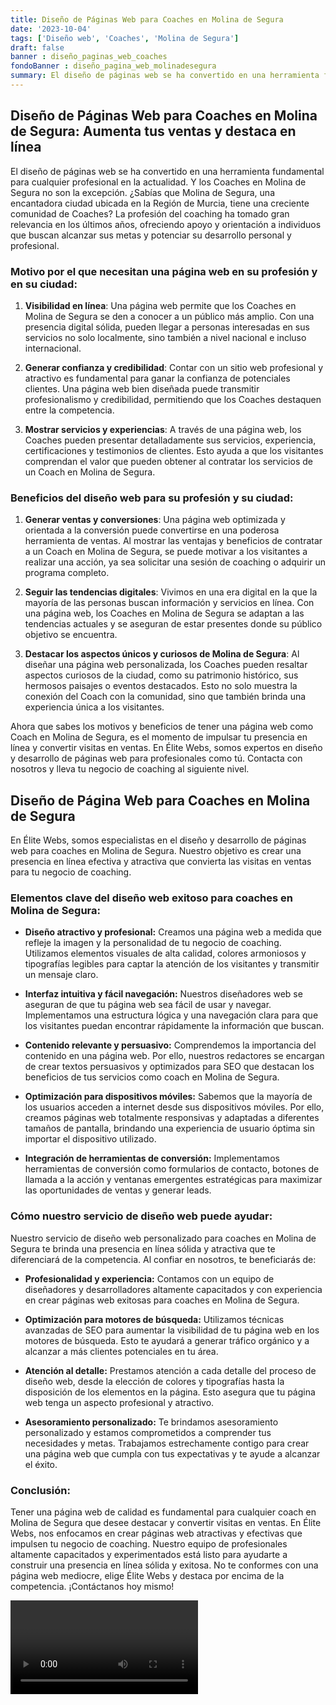 ```yaml
---
title: Diseño de Páginas Web para Coaches en Molina de Segura
date: '2023-10-04'
tags: ['Diseño web', 'Coaches', 'Molina de Segura']
draft: false
banner : diseño_paginas_web_coaches
fondoBanner : diseño_pagina_web_molinadesegura
summary: El diseño de páginas web se ha convertido en una herramienta fundamental para cualquier profesional en la actualidad. Y los Coaches en Molina de Segura no son la excepción. ¿Sabías que Molina de Segura, una encantadora ciudad ubicada en la Región de Murcia, tiene una creciente comunidad de Coaches? La profesión del coaching ha tomado gran relevancia en los últimos años, ofreciendo apoyo y orientación a individuos que buscan alcanzar sus metas y potenciar su desarrollo personal y profesional.
---
```


## Diseño de Páginas Web para Coaches en Molina de Segura: Aumenta tus ventas y destaca en línea

El diseño de páginas web se ha convertido en una herramienta fundamental para cualquier profesional en la actualidad. Y los Coaches en Molina de Segura no son la excepción. ¿Sabías que Molina de Segura, una encantadora ciudad ubicada en la Región de Murcia, tiene una creciente comunidad de Coaches? La profesión del coaching ha tomado gran relevancia en los últimos años, ofreciendo apoyo y orientación a individuos que buscan alcanzar sus metas y potenciar su desarrollo personal y profesional.

### Motivo por el que necesitan una página web en su profesión y en su ciudad:

1. **Visibilidad en línea**: Una página web permite que los Coaches en Molina de Segura se den a conocer a un público más amplio. Con una presencia digital sólida, pueden llegar a personas interesadas en sus servicios no solo localmente, sino también a nivel nacional e incluso internacional.

2. **Generar confianza y credibilidad**: Contar con un sitio web profesional y atractivo es fundamental para ganar la confianza de potenciales clientes. Una página web bien diseñada puede transmitir profesionalismo y credibilidad, permitiendo que los Coaches destaquen entre la competencia.

3. **Mostrar servicios y experiencias**: A través de una página web, los Coaches pueden presentar detalladamente sus servicios, experiencia, certificaciones y testimonios de clientes. Esto ayuda a que los visitantes comprendan el valor que pueden obtener al contratar los servicios de un Coach en Molina de Segura.

### Beneficios del diseño web para su profesión y su ciudad:

1. **Generar ventas y conversiones**: Una página web optimizada y orientada a la conversión puede convertirse en una poderosa herramienta de ventas. Al mostrar las ventajas y beneficios de contratar a un Coach en Molina de Segura, se puede motivar a los visitantes a realizar una acción, ya sea solicitar una sesión de coaching o adquirir un programa completo.

2. **Seguir las tendencias digitales**: Vivimos en una era digital en la que la mayoría de las personas buscan información y servicios en línea. Con una página web, los Coaches en Molina de Segura se adaptan a las tendencias actuales y se aseguran de estar presentes donde su público objetivo se encuentra.

3. **Destacar los aspectos únicos y curiosos de Molina de Segura**: Al diseñar una página web personalizada, los Coaches pueden resaltar aspectos curiosos de la ciudad, como su patrimonio histórico, sus hermosos paisajes o eventos destacados. Esto no solo muestra la conexión del Coach con la comunidad, sino que también brinda una experiencia única a los visitantes.

Ahora que sabes los motivos y beneficios de tener una página web como Coach en Molina de Segura, es el momento de impulsar tu presencia en línea y convertir visitas en ventas. En Élite Webs, somos expertos en diseño y desarrollo de páginas web para profesionales como tú. Contacta con nosotros y lleva tu negocio de coaching al siguiente nivel.

<GifSeo />

<Cta />

## Diseño de Página Web para Coaches en Molina de Segura

En Élite Webs, somos especialistas en el diseño y desarrollo de páginas web para coaches en Molina de Segura. Nuestro objetivo es crear una presencia en línea efectiva y atractiva que convierta las visitas en ventas para tu negocio de coaching.

### Elementos clave del diseño web exitoso para coaches en Molina de Segura:

- **Diseño atractivo y profesional:** Creamos una página web a medida que refleje la imagen y la personalidad de tu negocio de coaching. Utilizamos elementos visuales de alta calidad, colores armoniosos y tipografías legibles para captar la atención de los visitantes y transmitir un mensaje claro.

- **Interfaz intuitiva y fácil navegación:** Nuestros diseñadores web se aseguran de que tu página web sea fácil de usar y navegar. Implementamos una estructura lógica y una navegación clara para que los visitantes puedan encontrar rápidamente la información que buscan.

- **Contenido relevante y persuasivo:** Comprendemos la importancia del contenido en una página web. Por ello, nuestros redactores se encargan de crear textos persuasivos y optimizados para SEO que destacan los beneficios de tus servicios como coach en Molina de Segura.

- **Optimización para dispositivos móviles:** Sabemos que la mayoría de los usuarios acceden a internet desde sus dispositivos móviles. Por ello, creamos páginas web totalmente responsivas y adaptadas a diferentes tamaños de pantalla, brindando una experiencia de usuario óptima sin importar el dispositivo utilizado.

- **Integración de herramientas de conversión:** Implementamos herramientas de conversión como formularios de contacto, botones de llamada a la acción y ventanas emergentes estratégicas para maximizar las oportunidades de ventas y generar leads.

### Cómo nuestro servicio de diseño web puede ayudar:

Nuestro servicio de diseño web personalizado para coaches en Molina de Segura te brinda una presencia en línea sólida y atractiva que te diferenciará de la competencia. Al confiar en nosotros, te beneficiarás de:

- **Profesionalidad y experiencia:** Contamos con un equipo de diseñadores y desarrolladores altamente capacitados y con experiencia en crear páginas web exitosas para coaches en Molina de Segura.

- **Optimización para motores de búsqueda:** Utilizamos técnicas avanzadas de SEO para aumentar la visibilidad de tu página web en los motores de búsqueda. Esto te ayudará a generar tráfico orgánico y a alcanzar a más clientes potenciales en tu área.

- **Atención al detalle:** Prestamos atención a cada detalle del proceso de diseño web, desde la elección de colores y tipografías hasta la disposición de los elementos en la página. Esto asegura que tu página web tenga un aspecto profesional y atractivo.

- **Asesoramiento personalizado:** Te brindamos asesoramiento personalizado y estamos comprometidos a comprender tus necesidades y metas. Trabajamos estrechamente contigo para crear una página web que cumpla con tus expectativas y te ayude a alcanzar el éxito.

### Conclusión:

Tener una página web de calidad es fundamental para cualquier coach en Molina de Segura que desee destacar y convertir visitas en ventas. En Élite Webs, nos enfocamos en crear páginas web atractivas y efectivas que impulsen tu negocio de coaching. Nuestro equipo de profesionales altamente capacitados y experimentados está listo para ayudarte a construir una presencia en línea sólida y exitosa. No te conformes con una página web mediocre, elige Élite Webs y destaca por encima de la competencia. ¡Contáctanos hoy mismo!

<Video />

<CtaBot job='Coaches' city='Molina de Segura'/>

<Gmaps query='Molina de Segura+españa+maps' />